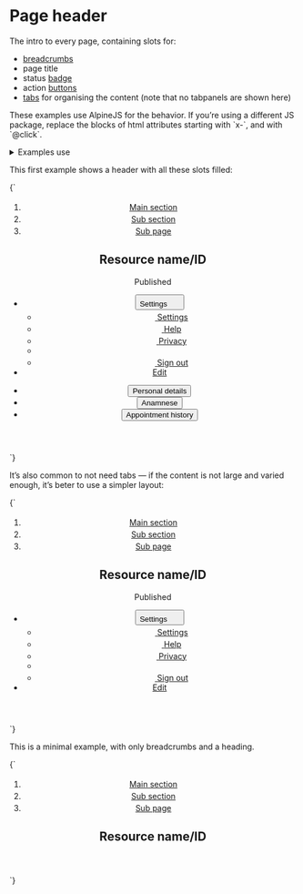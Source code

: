 
<Meta title="UI/Content/Page header" />

# Page header

The intro to every page, containing slots for:

- [breadcrumbs](/docs/ui-navigation-breadcrumbs--breadcrumbs)
- page title
- status [badge](/docs/atoms-badge--badge)
- action [buttons](/docs/ui-buttons-buttons--page)
- [tabs](/docs/ui-navigation-tabs--tabs) for organising the content (note that no tabpanels are shown here)

<div class="u-bg-grayscale-light-1u-padding-m-x u-padding-xs-y">
  <p>
    These examples use AlpineJS for the behavior. If you’re using a different JS
    package, replace the blocks of html attributes starting with `x-`, and with
    `@click`.
  </p>
</div>

<details class="u-margin-xl-y">
  <summary class="u-h4 u-font-medium">Examples use</summary>
  <ul>
    <li>
      <a href="/docs/atoms-button-base--button-element">a-button</a>
    </li>
    <li>
      <a href="/docs/'atoms-button-secondary--secondary">a-button--secondary</a>
    </li>
    <li>
      <a href="/docs/atoms-button-tab--tab">a-button--tab</a>
    </li>
    <li>
      <a href="/docs/atoms-badge--badge">a-badge</a>
    </li>
    <li>
      <a href="/docs/atoms-content--content">a-content</a>
    </li>
    <li>
      <a href="/docs/atoms-icon--icon">a-icon</a>
    </li>
    <li>
      <a href="/docs/atoms-list-reset--list-reset">u-list-none</a>
    </li>
    <li>
      <a href="/docs/utilities-background-color--grayscale-dark">u-bg</a>
    </li>
    <li>
      <a href="/docs/utilities-break-text--break-text">u-break-text</a>
    </li>
    <li>
      <a href="/docs/utilities-flex--flex">u-flex</a>
    </li>
    <li>
      <a href="/docs/utilities-typography--typography">u-h6</a>
    </li>
    <li>
      <a href="/docs/utilities-box-alignment--items-start">u-items-start</a>
    </li>
    <li>
      <a href="/docs/utilities-box-alignment--justify-between">
        u-justify-between
      </a>
    </li>
    <li>
      <a href="/docs/utilities-margin--margin-m">u-margin</a>
    </li>
    <li>
      <a href="/docs/utilities-overflow--overflow-x">u-overflow</a>
    </li>
    <li>
      <a href="/docs/utilities-padding--padding-m">u-padding</a>
    </li>
    <li>
      <a href="/docs/utilities-relative--relative">u-relative</a>
    </li>
  </ul>
</details>

This first example shows a header with all these slots filled:

<Canvas isColumn>
  <Story name="Page header">
    {`
      <article>
        <header class="u-bg-grayscale-light-1 u-padding-l-top">
          <div class="a-content">
            <div class="u-padding-xl-bottom">
              <ol class="u-h6 u-list-none u-flex u-flex-wrap u-items-center">
                <li class="u-margin-xs-right u-flex u-items-center">
                  <a href="/">Main section</a>
                  <svg width="18" height="18" class="a-icon a-icon--m u-fg-grayscale u-margin-xs-left" aria-hidden="true" focusable="false" xmlns="http://www.w3.org/2000/svg" viewBox="0 0 100 100">
                    <use xlink:href="${icons}#icon-caret-right"></use>
                  </svg>
                </li>
                <li class="u-margin-xs-right u-flex u-items-center">
                  <a href="/">Sub section</a>
                  <svg width="18" height="18" class="a-icon a-icon--m u-fg-grayscale u-margin-xs-left" aria-hidden="true" focusable="false" xmlns="http://www.w3.org/2000/svg" viewBox="0 0 100 100">
                    <use xlink:href="${icons}#icon-caret-right"></use>
                  </svg>
                </li>
                <li class="u-margin-xs-right u-flex u-items-center">
                  <a href="/">Sub page</a>
                  <svg width="18" height="18" class="a-icon a-icon--m u-fg-grayscale u-margin-xs-left" aria-hidden="true" focusable="false" xmlns="http://www.w3.org/2000/svg" viewBox="0 0 100 100">
                    <use xlink:href="${icons}#icon-caret-right"></use>
                  </svg>
                </li>
              </ol>
              <div class="u-flex u-justify-between u-flex-wrap u-items-center">
                <div class="u-flex u-flex-wrap u-items-center">
                  <h1 class="u-margin-m-right u-break-text">Resource name/ID</h1>
                  <div class="u-flex-shrink-0 u-margin-m-bottom">
                    <span class="a-badge a-badge--grayscale u-font-medium">Published</span>
                  </div>
                </div>
                <ul class="u-list-none u-flex u-flex-wrap">
                  <li class="u-margin-s-right u-margin-m-bottom u-relative@m" x-data="{ dropdownOpen: false }">
                    <button
                      type="button"
                      class="a-button a-button--secondary"
                      aria-controls="dropdown-1"
                      @click="dropdownOpen = !dropdownOpen"
                      :aria-expanded="dropdownOpen"
                    >
                      <span class="a-button__label">Settings</span>
                      <svg width="18" height="18" class="a-button__icon a-icon a-icon--m" aria-hidden="true" focusable="false" xmlns="http://www.w3.org/2000/svg" viewBox="0 0 100 100">
                        <use xlink:href="${icons}#icon-caret-down"></use>
                      </svg>
                    </button>
                    <ul
                      x-show="dropdownOpen"
                      x-transition:enter="is-transitioning"
                      x-transition:enter-start="is-off-screen"
                      x-transition:enter-end="is-on-screen"
                      x-transition:leave="is-transitioning"
                      x-transition:leave-start="is-on-screen"
                      x-transition:leave-end="is-off-screen"
                      @click.away="dropdownOpen = false"
                      class="a-dropdown a-dropdown--right u-overflow-y-auto u-list-none u-margin-s-top"
                      id="dropdown-1"
                    >
                      <li>
                        <a href="/" class="a-button a-button--transparent">
                          <svg width="18" height="18" class="a-button__icon a-icon a-icon--m" aria-hidden="true" focusable="false" xmlns="http://www.w3.org/2000/svg" viewBox="0 0 100 100">
                            <use xlink:href="${icons}#icon-plus"></use>
                          </svg>
                          <span class="a-button__label">Settings</span>
                        </a>
                      </li>
                      <li>
                        <a href="/" class="a-button a-button--transparent">
                          <svg width="18" height="18" class="a-button__icon a-icon a-icon--m" aria-hidden="true" focusable="false" xmlns="http://www.w3.org/2000/svg" viewBox="0 0 100 100">
                            <use xlink:href="${icons}#icon-plus"></use>
                          </svg>
                          <span class="a-button__label">Help</span>
                        </a>
                      </li>
                      <li>
                        <a href="/" class="a-button a-button--transparent">
                          <svg width="18" height="18" class="a-button__icon a-icon a-icon--m" aria-hidden="true" focusable="false" xmlns="http://www.w3.org/2000/svg" viewBox="0 0 100 100">
                            <use xlink:href="${icons}#icon-plus"></use>
                          </svg>
                          <span class="a-button__label">Privacy</span>
                        </a>
                      </li>
                      <li role="separator"></li>
                      <li>
                        <a href="/" class="a-button a-button--transparent">
                          <svg width="18" height="18" class="a-button__icon a-icon a-icon--m" aria-hidden="true" focusable="false" xmlns="http://www.w3.org/2000/svg" viewBox="0 0 100 100">
                            <use xlink:href="${icons}#icon-plus"></use>
                          </svg>
                          <span class="a-button__label">Sign out</span>
                        </a>
                      </li>
                    </ul>
                  </li>
                  <li class="u-margin-m-bottom">
                    <a href="/" class="a-button">Edit</a>
                  </li>
                </ul>
              </div>
            </div>
            <ul class="u-list-none u-flex u-overflow-x-auto u-items-end a-button--tab-container u-margin-m-bottom" role="tablist" aria-label="Patient data">
              <li class="u-margin-s-right">
                <button class="a-button a-button--tab" role="tab" aria-selected="true" aria-controls="tab-panel-1" id="tab-1" tabindex="0">
                  Personal details
                </button>
              </li>
              <li class="u-margin-s-right">
                <button class="a-button a-button--tab" role="tab" aria-selected="false" aria-controls="tab-panel-2" id="tab-2" tabindex="0">
                  Anamnese
                </button>
              </li>
              <li class="u-margin-s-right">
                <button class="a-button a-button--tab" role="tab" aria-selected="false" aria-controls="tab-panel-3" id="tab-3" tabindex="0">
                  Appointment history
                </button>
              </li>
            </ul>
          </div>
        </header>
      </article>
    `}
  </Story>
</Canvas>

It’s also common to not need tabs — if the content is not large and varied enough, it’s beter to use a simpler layout:

<Canvas>
  <Story name="Page header, no tabs">
    {`
      <article>
        <header class="u-bg-grayscale-light-1 u-padding-l-top">
          <div class="a-content">
            <div class="u-padding-xl-bottom">
              <ol class="u-h6 u-list-none u-flex u-flex-wrap u-items-center">
                <li class="u-margin-xs-right u-flex u-items-center">
                  <a href="/">Main section</a>
                  <svg width="18" height="18" class="a-icon a-icon--m u-fg-grayscale u-margin-xs-left" aria-hidden="true" focusable="false" xmlns="http://www.w3.org/2000/svg" viewBox="0 0 100 100">
                    <use xlink:href="${icons}#icon-caret-right"></use>
                  </svg>
                </li>
                <li class="u-margin-xs-right u-flex u-items-center">
                  <a href="/">Sub section</a>
                  <svg width="18" height="18" class="a-icon a-icon--m u-fg-grayscale u-margin-xs-left" aria-hidden="true" focusable="false" xmlns="http://www.w3.org/2000/svg" viewBox="0 0 100 100">
                    <use xlink:href="${icons}#icon-caret-right"></use>
                  </svg>
                </li>
                <li class="u-margin-xs-right u-flex u-items-center">
                  <a href="/">Sub page</a>
                  <svg width="18" height="18" class="a-icon a-icon--m u-fg-grayscale u-margin-xs-left" aria-hidden="true" focusable="false" xmlns="http://www.w3.org/2000/svg" viewBox="0 0 100 100">
                    <use xlink:href="${icons}#icon-caret-right"></use>
                  </svg>
                </li>
              </ol>
              <div class="u-flex u-justify-between u-flex-wrap u-items-center">
                <div class="u-flex u-flex-wrap u-items-center">
                  <h1 class="u-margin-m-right u-break-text">Resource name/ID</h1>
                  <div class="u-flex-shrink-0 u-margin-m-bottom">
                    <span class="a-badge a-badge--grayscale u-font-medium">Published</span>
                  </div>
                </div>
                <ul class="u-list-none u-flex u-flex-wrap">
                  <li class="u-margin-s-right u-margin-m-bottom u-relative@m" x-data="{ dropdownOpen: false }">
                    <button
                      type="button"
                      class="a-button a-button--secondary"
                      aria-controls="dropdown-1"
                      @click="dropdownOpen = !dropdownOpen"
                      :aria-expanded="dropdownOpen"
                    >
                      <span class="a-button__label">Settings</span>
                      <svg width="18" height="18" class="a-button__icon a-icon a-icon--m" aria-hidden="true" focusable="false" xmlns="http://www.w3.org/2000/svg" viewBox="0 0 100 100">
                        <use xlink:href="${icons}#icon-caret-down"></use>
                      </svg>
                    </button>
                    <ul
                      x-show="dropdownOpen"
                      x-transition:enter="is-transitioning"
                      x-transition:enter-start="is-off-screen"
                      x-transition:enter-end="is-on-screen"
                      x-transition:leave="is-transitioning"
                      x-transition:leave-start="is-on-screen"
                      x-transition:leave-end="is-off-screen"
                      @click.away="dropdownOpen = false"
                      class="a-dropdown a-dropdown--right u-overflow-y-auto u-list-none u-margin-s-top"
                      id="dropdown-1"
                    >
                      <li>
                        <a href="/" class="a-button a-button--transparent">
                          <svg width="18" height="18" class="a-button__icon a-icon a-icon--m" aria-hidden="true" focusable="false" xmlns="http://www.w3.org/2000/svg" viewBox="0 0 100 100">
                            <use xlink:href="${icons}#icon-plus"></use>
                          </svg>
                          <span class="a-button__label">Settings</span>
                        </a>
                      </li>
                      <li>
                        <a href="/" class="a-button a-button--transparent">
                          <svg width="18" height="18" class="a-button__icon a-icon a-icon--m" aria-hidden="true" focusable="false" xmlns="http://www.w3.org/2000/svg" viewBox="0 0 100 100">
                            <use xlink:href="${icons}#icon-plus"></use>
                          </svg>
                          <span class="a-button__label">Help</span>
                        </a>
                      </li>
                      <li>
                        <a href="/" class="a-button a-button--transparent">
                          <svg width="18" height="18" class="a-button__icon a-icon a-icon--m" aria-hidden="true" focusable="false" xmlns="http://www.w3.org/2000/svg" viewBox="0 0 100 100">
                            <use xlink:href="${icons}#icon-plus"></use>
                          </svg>
                          <span class="a-button__label">Privacy</span>
                        </a>
                      </li>
                      <li role="separator"></li>
                      <li>
                        <a href="/" class="a-button a-button--transparent">
                          <svg width="18" height="18" class="a-button__icon a-icon a-icon--m" aria-hidden="true" focusable="false" xmlns="http://www.w3.org/2000/svg" viewBox="0 0 100 100">
                            <use xlink:href="${icons}#icon-plus"></use>
                          </svg>
                          <span class="a-button__label">Sign out</span>
                        </a>
                      </li>
                    </ul>
                  </li>
                  <li class="u-margin-m-bottom">
                    <a href="/" class="a-button">Edit</a>
                  </li>
                </ul>
              </div>
            </div>
          </div>
        </header>
      </article>
    `}
  </Story>
</Canvas>

This is a minimal example, with only breadcrumbs and a heading.

<Canvas>
  <Story name="Page header, minimal">
    {`
      <article>
        <header class="u-bg-grayscale-light-1 u-padding-l-top">
          <div class="a-content">
            <div class="u-padding-xl-bottom">
              <ol class="u-h6 u-list-none u-flex u-flex-wrap u-items-center">
                <li class="u-margin-xs-right u-flex u-items-center">
                  <a href="/">Main section</a>
                  <svg width="18" height="18" class="a-icon a-icon--m u-fg-grayscale u-margin-xs-left" aria-hidden="true" focusable="false" xmlns="http://www.w3.org/2000/svg" viewBox="0 0 100 100">
                    <use xlink:href="${icons}#icon-caret-right"></use>
                  </svg>
                </li>
                <li class="u-margin-xs-right u-flex u-items-center">
                  <a href="/">Sub section</a>
                  <svg width="18" height="18" class="a-icon a-icon--m u-fg-grayscale u-margin-xs-left" aria-hidden="true" focusable="false" xmlns="http://www.w3.org/2000/svg" viewBox="0 0 100 100">
                    <use xlink:href="${icons}#icon-caret-right"></use>
                  </svg>
                </li>
                <li class="u-margin-xs-right u-flex u-items-center">
                  <a href="/">Sub page</a>
                  <svg width="18" height="18" class="a-icon a-icon--m u-fg-grayscale u-margin-xs-left" aria-hidden="true" focusable="false" xmlns="http://www.w3.org/2000/svg" viewBox="0 0 100 100">
                    <use xlink:href="${icons}#icon-caret-right"></use>
                  </svg>
                </li>
              </ol>
              <div class="u-flex u-justify-between u-flex-wrap u-items-center">
                <div class="u-flex u-flex-wrap u-items-center">
                  <h1 class="u-margin-m-right u-break-text">Resource name/ID</h1>
                </div>
              </div>
            </div>
          </div>
        </header>
      </article>
    `}
  </Story>
</Canvas>
